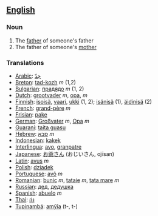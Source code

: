 ==[[English]]==

===Noun===
#The [[father]] of someone's father
#The father of someone's [[mother]]

===Translations===
*[[Arabic]]: [[جدّ]]
*[[Breton]]: [[tad-kozh]] ''m'' (1,2)
*[[Bulgarian]]: [[прадядо]] ''m'' (1, 2)
*[[Dutch]]: [[grootvader]] ''m'', [[opa]], ''m''
*[[Finnish]]: [[isoisä]], [[vaari]], [[ukki]] (1, 2); [[isänisä]] (1), [[äidinisä]] (2)
*[[French]]: [[grand-père]] ''m''
*[[Frisian]]: [[pake]]
*[[German]]: [[Großvater]] ''m'', [[Opa]] ''m''
*[[Guaraní]]: [[taita guasu]]
*[[Hebrew]]: [[סבא]] ''m''
*[[Indonesian]]: [[kakek]]
*[[Interlingua]]: [[avo]], [[granpatre]]
*[[Japanese]]: [[お爺さん]] (おじいさん, ojīsan)
*[[Latin]]: [[avus]] ''m''
*[[Polish]]: [[dziadek]]
*[[Portuguese]]: [[avô]] ''m''
*[[Romanian]]: [[bunic]] ''m'', [[tataie]] ''m'', [[tata mare]] ''m''
*[[Russian]]: [[дед]], [[дедушка]]
*[[Spanish]]: [[abuelo]] ''m''
*[[Thai]]: [[ก๋ง]]
*[[Tupinambá]]: [[amỹîa]] (t-, t-)